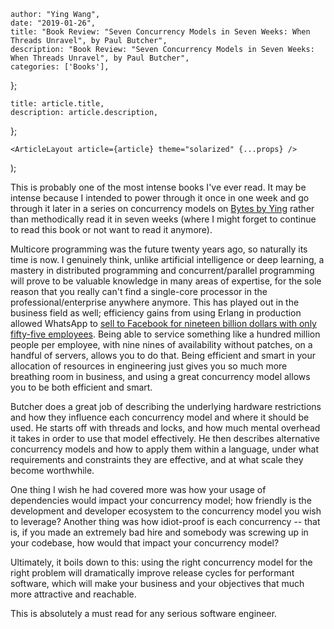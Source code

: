 

    author: "Ying Wang",
    date: "2019-01-26",
    title: "Book Review: "Seven Concurrency Models in Seven Weeks: When Threads Unravel", by Paul Butcher",
    description: "Book Review: "Seven Concurrency Models in Seven Weeks: When Threads Unravel", by Paul Butcher",
    categories: ['Books'],
};

    title: article.title,
    description: article.description,
};

    <ArticleLayout article={article} theme="solarized" {...props} />
);


This is probably one of the most intense books I've ever read. It may be intense
because I intended to power through it once in one week and go through it later
in a series on concurrency models on [Bytes by
Ying](https://bytes.yingw787.com/) rather than methodically read it in seven
weeks (where I might forget to continue to read this book or not want to read it
anymore).

Multicore programming was the future twenty years ago, so naturally its time is
now. I genuinely think, unlike artificial intelligence or deep learning, a
mastery in distributed programming and concurrent/parallel programming will
prove to be valuable knowledge in many areas of expertise, for the sole reason
that you really can't find a single-core processor in the
professional/enterprise anywhere anymore. This has played out in the business
field as well; efficiency gains from using Erlang in production allowed WhatsApp
to [sell to Facebook for nineteen billion dollars with only fifty-five
employees](https://pando.com/2014/02/24/whatsapp-bought-for-19-billion-what-do-its-employees-get/).
Being able to service something like a hundred million people per employee, with
nine nines of availability without patches, on a handful of servers, allows you
to do that. Being efficient and smart in your allocation of resources in
engineering just gives you so much more breathing room in business, and using a
great concurrency model allows you to be both efficient and smart.

Butcher does a great job of describing the underlying hardware restrictions and
how they influence each concurrency model and where it should be used. He starts
off with threads and locks, and how much mental overhead it takes in order to
use that model effectively. He then describes alternative concurrency models and
how to apply them within a language, under what requirements and constraints
they are effective, and at what scale they become worthwhile.

One thing I wish he had covered more was how your usage of dependencies would
impact your concurrency model; how friendly is the development and developer
ecosystem to the concurrency model you wish to leverage? Another thing was how
idiot-proof is each concurrency -- that is, if you made an extremely bad hire
and somebody was screwing up in your codebase, how would that impact your
concurrency model?

Ultimately, it boils down to this: using the right concurrency model for the
right problem will dramatically improve release cycles for performant software,
which will make your business and your objectives that much more attractive and
reachable.

This is absolutely a must read for any serious software engineer.
